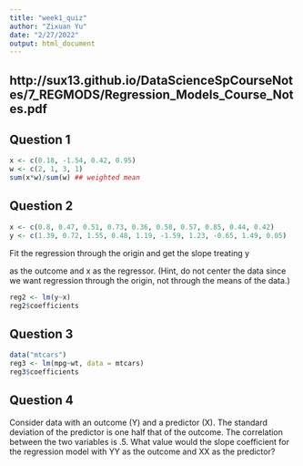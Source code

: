 ```yaml
---
title: "week1_quiz"
author: "Zixuan Yu"
date: "2/27/2022"
output: html_document
---
```

## http://sux13.github.io/DataScienceSpCourseNotes/7_REGMODS/Regression_Models_Course_Notes.pdf
## Question 1
```r
x <- c(0.18, -1.54, 0.42, 0.95)
w <- c(2, 1, 3, 1)
sum(x*w)/sum(w) ## weighted mean
```

## Question 2
```r
x <- c(0.8, 0.47, 0.51, 0.73, 0.36, 0.58, 0.57, 0.85, 0.44, 0.42)
y <- c(1.39, 0.72, 1.55, 0.48, 1.19, -1.59, 1.23, -0.65, 1.49, 0.05)
```
Fit the regression through the origin and get the slope treating y

as the outcome and x as the regressor. (Hint, do not center the data since we want regression through the origin, not through the means of the data.)    
```r
reg2 <- lm(y~x)
reg2$coefficients
```

## Question 3
```r
data("mtcars")
reg3 <- lm(mpg~wt, data = mtcars)
reg3$coefficients
```

## Question 4
Consider data with an outcome (Y) and a predictor (X). The standard deviation of the predictor is one half that of the outcome. The correlation between the two variables is .5. What value would the slope coefficient for the regression model with YY as the outcome and XX as the predictor?  
```r


```




























